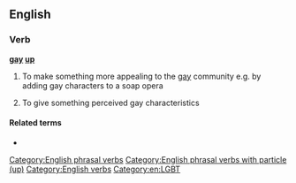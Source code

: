 ==English==

===Verb===
'''[[gay]] [[up]]'''

# {{label|en|colloquial}} To make something more appealing to the [[gay]] community e.g. by adding gay characters to a soap opera
# {{label|en|colloquial}} To give something perceived gay characteristics

====Related terms====
* {{l|en|begay}}

[[Category:English phrasal verbs]]
[[Category:English phrasal verbs with particle (up)]]
[[Category:English verbs]]

[[Category:en:LGBT]]